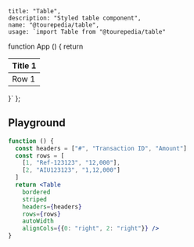 
    title: "Table",
    description: "Styled table component",
    name: "@tourepedia/table",
    usage: `import Table from "@tourepedia/table"
function App () {
  return <Table>
    <thead><tr><th>Title 1</th></tr></thead>
    <tbody><tr><td>Row 1</td></tr></tbody>
  </Table>
}`
};


## Playground

```jsx live=true
function () {
  const headers = ["#", "Transaction ID", "Amount"]
  const rows = [
    [1, "Ref-123123", "12,000"],
    [2, "AIU123123", "1,12,000"]
  ]
  return <Table
    bordered
    striped
    headers={headers}
    rows={rows}
    autoWidth
    alignCols={{0: "right", 2: "right"}} />
}
```
